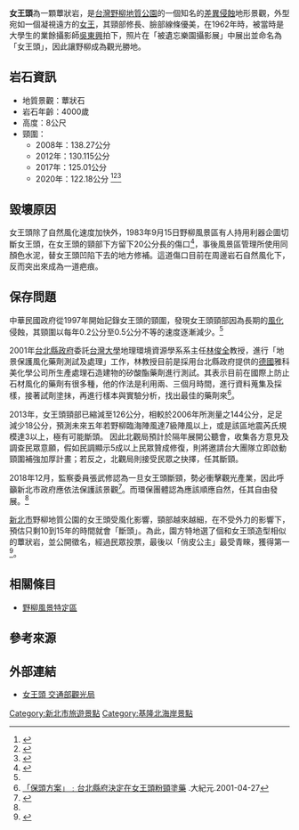 {{noteTA
|G1=地名
}}
{{Infobox Historic Site
| name = 女王頭
| image = QueenStone.jpg
| caption =
| location ={{ROC-TW}}[[新北市|新北市]][[萬里區|萬里區]]野柳里
| lat_degrees = 25
| lat_minutes = 12
| lat_seconds = 31.6
| lat_direction = N
| long_degrees = 12
| long_minutes = 41
| long_seconds = 38.3
| long_direction = E
| coord_parameters =
| height = 8公尺
| sculptor = 
| visitation_ref =
| governing_body = 新空間國際有限公司<ref>[[北海岸及觀音山國家風景區|北海岸及觀音山國家風景區]]管理處將[[野柳風景特定區|野柳風景特定區]]經[[BOT模式|BOT模式]]交由「新空間國際有限公司」營運</ref>
}}

'''女王頭'''為一顆蕈狀岩，是[[台灣|台灣]][[野柳地質公園|野柳地質公園]]的一個知名的[[差異侵蝕|差異侵蝕]]地形景觀，外型宛如一個凝視遠方的[[女王|女王]]，其頸部修長、臉部線條優美，在1962年時，被當時是大學生的業餘攝影師[[吳東興|吳東興]]拍下，照片在「被遺忘樂園攝影展」中展出並命名為「女王頭」，因此讓野柳成為觀光勝地。

== 岩石資訊 ==
* 地質景觀：蕈狀石
* 岩石年齡：4000歲
* 高度：8公尺
* 頸圍：
**2008年：138.27公分
**2012年：130.115公分
**2017年：125.01公分
**2020年：122.18公分 <ref name="聯合2018">{{cite news |title=计划趕不上風化 女王頭無法凍齡恐快斷頭了 |url=https://theme.udn.com/theme/story/6774/3532978 |language=zh-tw |author=洪哲政、陳易辰、張佳麗、楊懿、韓光耀 |publisher=聯合晚報 |date=2018-12-12 |accessdate=2018-12-13 |archive-date=2018-12-12 |archive-url=https://web.archive.org/web/20181212120934/https://theme.udn.com/theme/story/6774/3532978 |dead-url=no }}</ref><ref>{{cite web|url=http://www.appledaily.com.tw/appledaily/article/headline/20130918/35302435/|title=蘋果調查：女王頭 奈米凍齡救斷頸|publisher=蘋果日報|date=2013-09-18|5=|language=zh-tw|accessdate=2017-07-18|archive-date=2014-02-27|archive-url=https://web.archive.org/web/20140227081316/http://www.appledaily.com.tw/appledaily/article/headline/20130918/35302435|dead-url=no}}</ref><ref>{{cite web|url=https://udn.com/news/story/7266/2583645/|title=女王頭首見裂痕憂斷頭 管理處：自然風化節理線|publisher=聯合新聞網|date=2017-07-14|5=|language=zh-tw|accessdate=2017-11-06|archive-date=2017-11-07|archive-url=https://web.archive.org/web/20171107031544/https://udn.com/news/story/7266/2583645/|dead-url=no}}</ref>

== 毀壞原因 ==
女王頭除了自然風化速度加快外，1983年9月15日野柳風景區有人持用利器企圖切斷女王頭，在女王頭的頸部下方留下20公分長的傷口<ref>{{cite news|title=何人惡作「鋸」？銼傷女王頸！|publisher=[[聯合報|聯合報]]|date=1983-09-16|language=zh-tw}}</ref>，事後風景區管理所使用同顏色水泥，替女王頭凹陷下去的地方修補。這道傷口目前在周邊岩石自然風化下，反而突出來成為一道疤痕。

== 保存問題 ==
中華民國政府從1997年開始記錄女王頭的頸圍，發現女王頭頸部因為長期的[[風化|風化]]侵蝕，其頸圍以每年0.2公分至0.5公分不等的速度逐漸減少。<ref name="聯合2018"/>

2001年[[台北縣政府|台北縣政府]]委託[[台灣大學|台灣大學]]地理環境資源學系系主任[[林俊全|林俊全]]教授，進行「地景保護風化藥劑測試及處理」工作，林教授目前是採用台北縣政府提供的[[德國|德國]]雅科美化學公司所生產處理石造建物的矽酸酯藥劑進行測試。其表示目前在國際上防止石材風化的藥劑有很多種，他的作法是利用兩、三個月時間，進行資料蒐集及採樣，接著試劑塗抹，再進行樣本與實驗分析，找出最佳的藥劑來<ref>[http://www.epochtimes.com/b5/1/4/27/n81454.htm 「保頭方案」﹕台北縣府決定在女王頭粉頸塗藥] {{Wayback|url=http://www.epochtimes.com/b5/1/4/27/n81454.htm |date=20131203010338 }}.大紀元.2001-04-27</ref>。

2013年，女王頭頸部已縮減至126公分，相較於2006年所測量之144公分，足足減少18公分，預測未來五年若野柳臨海陣風達7級陣風以上，或是該區地震芮氏規模達3以上，極有可能斷頭。
因此北觀局預計於隔年展開公聽會，收集各方意見及調查民眾意願，假如民調顯示5成以上民眾贊成修復，則將邀請台大團隊立即啟動頸圍補強加厚計畫；若反之，北觀局則接受民眾之抉擇，任其斷頸。

2018年12月，監察委員張武修認為一旦女王頭斷頸，勢必衝擊觀光產業，因此呼籲新北市政府應依法保護該景觀<ref name="蘋果2018">{{cite news|title=監委憂野柳「女王頭｣斷頸　籲侯友宜依法列入文化資產 |url=https://tw.appledaily.com/new/realtime/20181212/1482559/ |language=zh-tw |author=陳雅芃 |publisher=蘋果日報 |date=2018-12-12 |accessdate=2018-12-13 }}</ref>。而環保團體認為應該順應自然，任其自由發展。<ref name="聯合2018"/>

[[新北市|新北市]]野柳地質公園的女王頭受風化影響，頸部越來越細，在不受外力的影響下，預估只剩10到15年的時間就會「斷頭」。為此，園方特地選了個和女王頭造型相似的蕈狀岩，並公開徵名，經過民眾投票，最後以「俏皮公主」最受青睞，獲得第一<ref>{{cite web|url=http://www.cna.com.tw/news/ahel/201408280130-1.aspx|title=野柳女王接班人 俏皮公主繼承|publisher=中央社|date=2014-08-28|accessdate=2014-10-12|language=zh-tw|archive-date=2014-10-18|archive-url=https://web.archive.org/web/20141018165326/http://www.cna.com.tw/news/ahel/201408280130-1.aspx|dead-url=no}}</ref>。

== 相關條目 == 
{{Commonscat|Queen's head (Yehliu)}}
* [[野柳風景特定區|野柳風景特定區]]

== 參考來源 ==
{{reflist}}

== 外部連結 ==
* [https://www.taiwan.net.tw/m1.aspx?sNo=0001091&id=A12-00268 女王頭  交通部觀光局]{{Wayback|url=https://www.taiwan.net.tw/m1.aspx?sNo=0001091&id=A12-00268 |date=20200805170549 }}

[[Category:新北市旅遊景點|Category:新北市旅遊景點]]
[[Category:基隆北海岸景點|Category:基隆北海岸景點]]